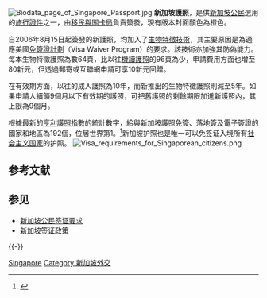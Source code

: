 {{Expand English}}
{{noteTA
|G1 = 地名
|1 = zh-cn:东盟; zh-hk:東盟; zh-tw:東協; zh-sg:亚细安;
}}
{{Infobox identity document
| document_name       = 新加坡共和國護照
| image               = 2018 singapore passport cover.jpg
| image_caption       = 
| image2              = 
| image_caption2      = 
| date_first_issued   = 
| using_jurisdiction  = 
| document_type       = [[護照|護照]]
| purpose             = [[旅行證件|旅行證件]]及[[身份證明|身份證明]]
| eligibility         = {{flagicon|SGP}} [[新加坡公民|新加坡公民]]
| expiration          = 10年（舊版）<br />5年（生物特徵護照）
| cost                = [[新加坡元|新元]]80元
}}
[[File:Biodata_page_of_Singapore_Passport.jpg|thumb]]
'''新加坡護照'''，是供[[新加坡公民|新加坡公民]]選用的[[旅行證件|旅行證件]]之一，由[[移民與關卡局|移民與關卡局]]負責簽發，現有版本封面顏色為橙色。

自2006年8月15日起簽發的新護照，均加入了[[生物特徵護照|生物特徵技術]]，其主要原因是為適應美國[[免簽證計劃|免簽證計劃]]（Visa Waiver Program）的要求。該技術亦加強其防偽能力。每本生物特徵護照為數64頁，比以往[[可機讀護照|機讀護照]]的96頁為少，申請費用方面也增至80新元，但透過郵寄或互聯網申請可享10新元回贈。

在有效期方面，以往的成人護照為10年，而新推出的生物特徵護照則減至5年。如果申請人續領9個月以下有效期的護照，可把舊護照的剩餘期限加進新護照內，其上限為9個月。

根據最新的[[亨利護照指數|亨利護照指數]]的統計數字，給與新加坡護照免簽、落地簽及電子簽證的國家和地區為192個，位居世界第1。<ref>{{cite web|title=The Henley Passport Index: Q1 2022 Global Ranking|url=https://www.henleyglobal.com/storage/app/media/HENLEY_PASSPORT_INDEX_FACTSHEET_2022_Q1_211221_1.pdf|publisher=Henley & Partners|accessdate=2022-03-11|dead-url=no}}</ref>新加坡护照也是唯一可以免签证入境所有[[社会主义国家|社会主义国家]]的护照。
[[File:Visa_requirements_for_Singaporean_citizens.png|thumb]]

== 参考文献 ==
{{Reflist}}

== 参见 ==
* [[新加坡公民签证要求|新加坡公民签证要求]]
* [[新加坡签证政策|新加坡签证政策]]

{{-}}
{{护照}}

[[Category:各國護照|Singapore]]
[[Category:新加坡外交|Category:新加坡外交]]